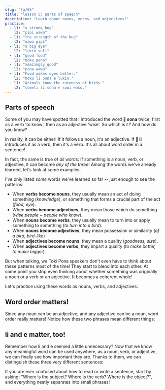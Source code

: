 ```yaml
---
slug: "fa/05"
title: "lesson 5: parts of speech"
description: "Learn about nouns, verbs, and adjectives!"
practice:
  - l1: "a strong bug"
    l2: "pipi wawa"
  - l1: "the strength of the bug"
    l2: "wawa pipi"
  - l1: "a big eye"
    l2: "lukin suli"
  - l1: "good food"
    l2: "moku pona"
  - l1: "amazingly good"
    l2: "pona wawa"
  - l1: "Food makes eyes better."
    l2: "moku li pona e lukin."
  - l1: "Animals know the cuteness of birds."
    l2: "soweli li sona e suwi waso."
---
```



## Parts of speech

Some of you may have spotted that I introduced the word **󱥡 sona** twice, first as a verb 'to know', then as an adjective 'wise'. So which is it? And how do you know?

In reality, it can be either! If it follows a noun, it's an adjective. If **󱤧 li** introduces it as a verb, then it's a verb. It's all about word order in a sentence!

In fact, the same is true of _all_ words: if something is a noun, verb, or adjective, it can become _any of the three_! Among the words we've already learned, let's look at some examples:

<List>
  <Word sl="lukin" m="N: eye; V: to see" />
  <Word sl="moku" m="N: food; V: to consume, to eat" />
  <Word sl="sona" m="N: knowledge, wisdom; V: to know; Adj: knowledgeable, wise" />
  <Word sl="suli" m="N: size; V: to make bigger, to emphasize; Adj: big, important" />
  <Word sl="pona" m="N: goodness; V: to make better, to improve; Adj: good, pleasant" />
  <Word sl="waso" m="N: bird; V: to make into a bird; Adj: of a bird, bird-like" />
</List>

I've only listed *some* words we've learned so far -- just enough to see the patterns:
* When **verbs become nouns**, they usually mean an act of doing something (*knowledge*), or something that forms a crucial part of the act (*food, eye*).
* When **verbs become adjectives**, they mean those which do something (*wise people ~ people who know*).
* When **nouns become verbs**, they usually mean to turn into or apply something to something (*to turn into a bird*).
* When **nouns become adjectives**, they mean possession or similarity (*of a bird, bird-like*)
* When **adjectives become nouns**, they mean a quality (*goodness, size*).
* When **adjectives become verbs**, they impart a quality (*to make better, to make bigger*).

But when talking, we Toki Pona speakers don't even have to think about these patterns most of the time! They start to blend into each other. At some point you stop even thinking about whether something was originally a noun or a verb or an adjective. It becomes a coherent whole!

Let's practice using these words as nouns, verbs, and adjectives:

<List>
  <Sentence sl="lukin li pona e sona." m="Eyes improve knowledge." />
  <Sentence sl="moku li suli e pipi." m="Food makes the bugs grow bigger." />
  <Sentence
    sl="moku li wawa e soweli lili."
    m="Food strengthens the small animal."
  />
</List>

## Word order matters!

Since any noun can be an adjective, and any adjective can be a noun, word order really matters! Notice how these two phrases mean different things:

<List>
  <Word sl="soweli suli" m="big animal" />
  <Word sl="suli soweli" m="the size of an animal" />
  <Sentence
    sl="soweli suli li sona e suli soweli."
    m="The big animal knows the size of an animal."
  />
</List>

## li and e matter, too!

Remember how li and e seemed a little unnecessary? Now that we know any meaningful word can be used anywhere, as a noun, verb, or adjective, we can finally see how important they are. Thanks to them, we can distinguish these three very different sentences:

<List>
  <Word sl="soweli sona" m="wise animal" />
  <Word sl="sona pona" m="good knowledge; to know well" />
  <Word sl="pona waso" m="goodness of the bird" />
  <Sentence
    sl="soweli sona li pona e waso."
    m="The wise animal helps the bird."
  />
  <Sentence
    sl="soweli li sona pona e waso."
    m="The animal knows the bird well."
  />
  <Sentence
    sl="soweli li sona e pona waso."
    m="The animal knows how good the bird is."
  />
</List>

If you are ever confused about how to read or write a sentence, start by asking:
"Where is the subject? Where is the verb? Where is the object?", and everything
neatly separates into small phrases!

<Practice exercises={frontmatter.practice} />
